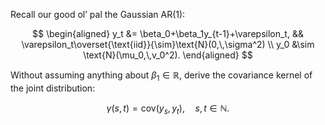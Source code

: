 Recall our good ol' pal the Gaussian AR(1):

$$
\begin{aligned}
y_t
&=
\beta_0+\beta_1y_{t-1}+\varepsilon_t, && \varepsilon_t\overset{\text{iid}}{\sim}\text{N}(0,\,\sigma^2)
\\
y_0
&\sim
\text{N}(\mu_0,\,v_0^2).
\end{aligned}
$$

Without assuming anything about $\beta_1\in\mathbb{R}$, derive the covariance kernel of the joint distribution:

$$
\gamma(s,\, t) = \text{cov}(y_s,\,y_t),\quad s,\,t\in\mathbb{N}.
$$

